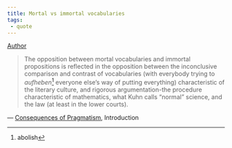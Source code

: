 ```yaml
---
title: Mortal vs immortal vocabularies
tags:
 - quote
---
```


[Author](/docs/phil/Richard Rorty.html)

> The opposition between mortal vocabularies and immortal propositions is reflected in the opposition between the inconclusive comparison and contrast of vocabularies (with everybody trying to *aufheben*[^1] everyone else's way of putting everything) characteristic of the literary culture, and rigorous argumentation-the procedure characteristic of mathematics, what Kuhn calls "normal" science, and the law (at least in the lower courts).

— [Consequences of Pragmatism](/docs/phil/Consequences of Pragmatism.html), Introduction


[^1]: abolish